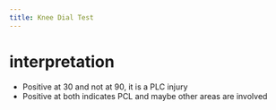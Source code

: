```yaml
---
title: Knee Dial Test
---
```



# interpretation

- Positive at 30 and not at 90, it is a PLC injury
- Positive at both indicates PCL and maybe other areas are involved